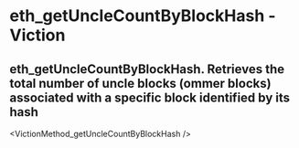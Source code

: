 # eth_getUncleCountByBlockHash - Viction

## eth_getUncleCountByBlockHash. Retrieves the total number of uncle blocks (ommer blocks) associated with a specific block identified by its hash


<VictionMethod_getUncleCountByBlockHash />
